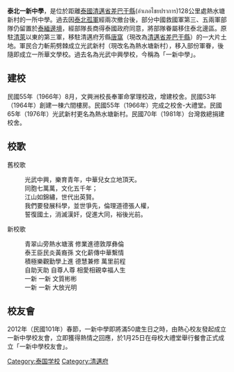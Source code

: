 {{unreferenced|time=2012-02-04T16:40:19+00:00}}
'''泰北一新中學'''，是位於距離[[泰國|泰國]][[清邁省|清邁省]][[差巴干縣|差巴干縣]](อำเภอไชยปราการ)128公里處熱水塘新村的一所中學。過去因[[泰北孤軍|泰北孤軍]]經兩次撤台後，部分中國救國軍第三、五兩軍部隊仍留置於[[泰緬邊境|泰緬邊境]]，經部隊長商得泰國政府同意，將部隊眷屬移住泰北邊區。原駐[[清萊|清萊]]以東的第三軍，移駐清邁府芳縣[[唐窩|唐窩]]（現改為[[清邁省|清邁省]][[差巴干縣|差巴干縣]]）的一大片土地。軍民合力斬荊劈棘成立光武新村（現改名為熱水塘新村），移入部份軍眷，後隨即成立一所華文學校。過去名為光武中興學校，今稱為「一新中學」。

==建校== 
民國55年（1966年）8月，文興洲校長奉軍命掌理校政，增建校舍。民國53年（1964年）創建一棟六間樓房。民國55年（1966年）完成之校舍-大禮堂。民國65年（1976年）光武新村更名為熱水塘新村。民國70年（1981年）台灣救總捐建校舍。

==校歌==
舊校歌
:光武中興，樂育青年，中華兒女立地頂天。
:同胞七萬萬，文化五千年；
:江山如錦繡，世代出英賢。
:我們要發展科學，並世爭先，倫理道德張人權，
:誓復國土，消滅漢奸，促進大同，裕後光前。

新校歌
:青翠山旁熱水塘濱  修業進德敦厚彝倫
:泰王臣民炎黃裔孫  文化薪傳中華繫情
:積極樂觀勤學上進  德慧兼修  萬里前程
:自助天助  自尊人尊  相愛相親幸福人生
:一新  一新  文質彬彬
:一新  一新  大放光明

==校友會==
2012年（民國101年）春節，一新中學即將滿50歲生日之時，由熱心校友發起成立一新中學校友會，立即獲得熱情之回應，於1月25日在母校大禮堂舉行餐會正式成立「一新中學校友會」。

[[Category:泰国学校|Category:泰国学校]]
[[Category:清邁府|Category:清邁府]]